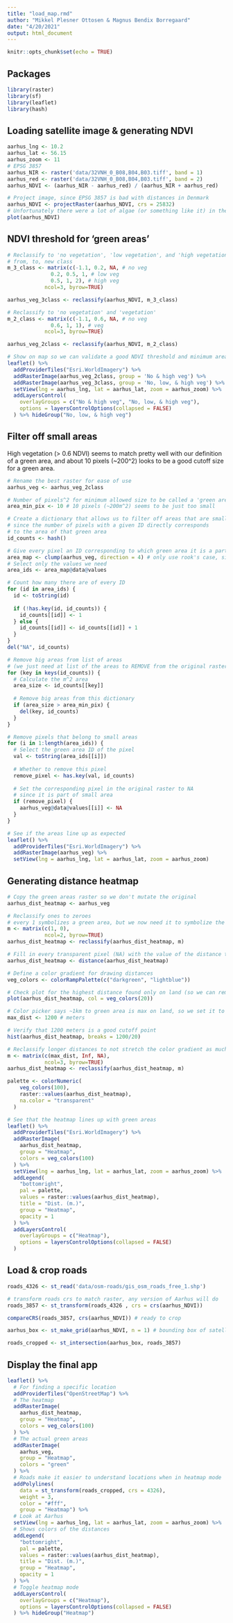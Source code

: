 ```yaml
---
title: "load_map.rmd"
author: "Mikkel Plesner Ottosen & Magnus Bendix Borregaard"
date: "4/20/2021"
output: html_document
---
```


```r
knitr::opts_chunk$set(echo = TRUE)
```

## Packages
```r
library(raster)
library(sf)
library(leaflet)
library(hash)
```

## Loading satellite image & generating NDVI
```r
aarhus_lng <- 10.2
aarhus_lat <- 56.15
aarhus_zoom <- 11
# EPSG 3857
aarhus_NIR <- raster('data/32VNH_0_B08,B04,B03.tiff', band = 1)
aarhus_red <- raster('data/32VNH_0_B08,B04,B03.tiff', band = 2)
aarhus_NDVI <- (aarhus_NIR - aarhus_red) / (aarhus_NIR + aarhus_red)

# Project image, since EPSG 3857 is bad with distances in Denmark
aarhus_NDVI <- projectRaster(aarhus_NDVI, crs = 25832)
# Unfortunately there were a lot of algae (or something like it) in the harbor when the image was taken
plot(aarhus_NDVI)
```

## NDVI threshold for 'green areas'
```r
# Reclassify to 'no vegetation', 'low vegetation', and 'high vegetation'
# from, to, new class
m_3_class <- matrix(c(-1.1, 0.2, NA, # no veg
              0.2, 0.5, 1, # low veg
              0.5, 1, 2), # high veg
            ncol=3, byrow=TRUE)

aarhus_veg_3class <- reclassify(aarhus_NDVI, m_3_class)

# Reclassify to 'no vegetation' and 'vegetation'
m_2_class <- matrix(c(-1.1, 0.6, NA, # no veg
              0.6, 1, 1), # veg
            ncol=3, byrow=TRUE)

aarhus_veg_2class <- reclassify(aarhus_NDVI, m_2_class)

# Show on map so we can validate a good NDVI threshold and minimum area for green areas
leaflet() %>%
  addProviderTiles("Esri.WorldImagery") %>%
  addRasterImage(aarhus_veg_2class, group = 'No & high veg') %>% 
  addRasterImage(aarhus_veg_3class, group = 'No, low, & high veg') %>% 
  setView(lng = aarhus_lng, lat = aarhus_lat, zoom = aarhus_zoom) %>%
  addLayersControl(
    overlayGroups = c("No & high veg", "No, low, & high veg"),
    options = layersControlOptions(collapsed = FALSE)
  ) %>% hideGroup("No, low, & high veg")
```

## Filter off small areas
High vegetation (> 0.6 NDVI) seems to match pretty well with our definition of a green area, and about 10 pixels (~200^2) looks to be a good cutoff size for a green area.
```r
# Rename the best raster for ease of use
aarhus_veg <- aarhus_veg_2class

# Number of pixels^2 for minimum allowed size to be called a 'green area'
area_min_pix <- 10 # 10 pixels (~200m^2) seems to be just too small

# Create a dictionary that allows us to filter off areas that are small
# since the number of pixels with a given ID directly corresponds
# to the area of that green area
id_counts <- hash()

# Give every pixel an ID corresponding to which green area it is a part of
area_map <- clump(aarhus_veg, direction = 4) # only use rook's case, since areas are often separated diagonally
# Select only the values we need
area_ids <- area_map@data@values

# Count how many there are of every ID
for (id in area_ids) {
  id <- toString(id)
  
  if (!has.key(id, id_counts)) {
    id_counts[[id]] <- 1
  } else {
    id_counts[[id]] <- id_counts[[id]] + 1
  }
}
del("NA", id_counts)

# Remove big areas from list of areas
# (we just need at list of the areas to REMOVE from the original raster)
for (key in keys(id_counts)) {
  # Calculate the m^2 area
  area_size <- id_counts[[key]]
  
  # Remove big areas from this dictionary
  if (area_size > area_min_pix) {
    del(key, id_counts)
  }
}

# Remove pixels that belong to small areas
for (i in 1:length(area_ids)) {
  # Select the green area ID of the pixel
  val <- toString(area_ids[[i]])
  
  # Whether to remove this pixel
  remove_pixel <- has.key(val, id_counts)
  
  # Set the corresponding pixel in the original raster to NA
  # since it is part of small area
  if (remove_pixel) {
    aarhus_veg@data@values[[i]] <- NA
  }
}

# See if the areas line up as expected
leaflet() %>%
  addProviderTiles("Esri.WorldImagery") %>%
  addRasterImage(aarhus_veg) %>% 
  setView(lng = aarhus_lng, lat = aarhus_lat, zoom = aarhus_zoom)
```

## Generating distance heatmap
```r
# Copy the green areas raster so we don't mutate the original
aarhus_dist_heatmap <- aarhus_veg

# Reclassify ones to zeroes
# every 1 symbolizes a green area, but we now need it to symbolize the distance to the nearest green area (which is 0)
m <- matrix(c(1, 0),
            ncol=2, byrow=TRUE)
aarhus_dist_heatmap <- reclassify(aarhus_dist_heatmap, m)

# Fill in every transparent pixel (NA) with the value of the distance to nearest green pixel
aarhus_dist_heatmap <- distance(aarhus_dist_heatmap)

# Define a color gradient for drawing distances
veg_colors <- colorRampPalette(c("darkgreen", "lightblue"))

# Check plot for the highest distance found only on land (so we can remove very high values only found at sea)
plot(aarhus_dist_heatmap, col = veg_colors(20))

# Color picker says ~1km to green area is max on land, so we set it to 1.2km to be safe
max_dist <- 1200 # meters

# Verify that 1200 meters is a good cutoff point
hist(aarhus_dist_heatmap, breaks = 1200/20)

# Reclassify longer distances to not stretch the color gradient as much
m <- matrix(c(max_dist, Inf, NA),
            ncol=3, byrow=TRUE)
aarhus_dist_heatmap <- reclassify(aarhus_dist_heatmap, m)

palette <- colorNumeric(
    veg_colors(100),
    raster::values(aarhus_dist_heatmap),
    na.color = "transparent"
  )

# See that the heatmap lines up with green areas
leaflet() %>%
  addProviderTiles("Esri.WorldImagery") %>%
  addRasterImage(
    aarhus_dist_heatmap,
    group = "Heatmap",
    colors = veg_colors(100)
  ) %>% 
  setView(lng = aarhus_lng, lat = aarhus_lat, zoom = aarhus_zoom) %>%
  addLegend(
    "bottomright",
    pal = palette,
    values = raster::values(aarhus_dist_heatmap),
    title = "Dist. (m.)",
    group = "Heatmap",
    opacity = 1
  ) %>%
  addLayersControl(
    overlayGroups = c("Heatmap"),
    options = layersControlOptions(collapsed = FALSE)
  ) 

```

## Load & crop roads
```r

roads_4326 <- st_read('data/osm-roads/gis_osm_roads_free_1.shp')

# transform roads crs to match raster, any version of Aarhus will do
roads_3857 <- st_transform(roads_4326 , crs = crs(aarhus_NDVI)) 

compareCRS(roads_3857, crs(aarhus_NDVI)) # ready to crop

aarhus_box <- st_make_grid(aarhus_NDVI, n = 1) # bounding box of satellite image

roads_cropped <- st_intersection(aarhus_box, roads_3857)
```

## Display the final app
```r
leaflet() %>%
  # For finding a specific location
  addProviderTiles("OpenStreetMap") %>%
  # The heatmap
  addRasterImage(
    aarhus_dist_heatmap,
    group = "Heatmap",
    colors = veg_colors(100)
  ) %>% 
  # The actual green areas
  addRasterImage(
    aarhus_veg,
    group = "Heatmap",
    colors = "green"
  ) %>% 
  # Roads make it easier to understand locations when in heatmap mode
  addPolylines(
    data = st_transform(roads_cropped, crs = 4326),
    weight = 3,
    color = "#fff",
    group = "Heatmap") %>%
  # Look at Aarhus
  setView(lng = aarhus_lng, lat = aarhus_lat, zoom = aarhus_zoom) %>%
  # Shows colors of the distances
  addLegend(
    "bottomright",
    pal = palette,
    values = raster::values(aarhus_dist_heatmap),
    title = "Dist. (m.)",
    group = "Heatmap",
    opacity = 1
  ) %>%
  # Toggle heatmap mode
  addLayersControl(
    overlayGroups = c("Heatmap"),
    options = layersControlOptions(collapsed = FALSE)
  ) %>% hideGroup("Heatmap")
  
```






